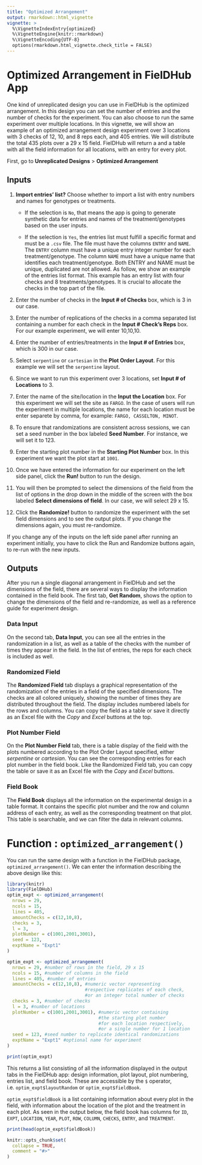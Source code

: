 ```yaml
---
title: "Optimized Arrangement"
output: rmarkdown::html_vignette
vignette: >
  %\VignetteIndexEntry{optimized}
  %\VignetteEngine{knitr::rmarkdown}
  %\VignetteEncoding{UTF-8}
  options(rmarkdown.html_vignette.check_title = FALSE)
---
```


# Optimized Arrangement in FielDHub App
One kind of unreplicated design you can use in FielDHub is the optimized arrangement. In this design you can set the number of entries and the number of checks for the experiment. You can also choose to run the same experiment over multiple locations. 
In this vignette, we will show an example of an optimized arrangement design experiment over 3 locations with 3 checks of 12, 10, and 8 reps each, and 405 entries. We will distribute the total 435 plots over a 29 x 15 field. FielDHub will return a and a table with all the field information for all locations, with an entry for every plot. 

First, go to **Unreplicated Designs** > **Optimized Arrangement**

##  Inputs 

1. **Import entries' list?** Choose whether to import a list with entry numbers and names for genotypes or treatments.
    * If the selection is `No`, that means the app is going to generate synthetic data for entries and names of the treatment/genotypes based on the user inputs.

    * If the selection is `Yes`, the entries list must fulfill a specific format and must be a `.csv` file. The file must have the columns `ENTRY` and `NAME`. The `ENTRY` column must have a unique entry integer number for each treatment/genotype. The column `NAME` must have a unique name that identifies each treatment/genotype. Both ENTRY and NAME must be unique, duplicated are not allowed. As follow, we show an example of the entries list format. This example has an entry list with four checks and 8 treatments/genotypes. It is crucial to allocate the checks in the top part of the file.

2. Enter the number of checks in the **Input # of Checks** box, which is 3 in our case.

3. Enter the number of replications of the checks in a comma separated list containing a number for each check in the **Input # Check's Reps** box. For our example experiment, we will enter 10,10,10.

4. Enter the number of entries/treatments in the **Input # of Entries** box, which is 300 in our case.

5. Select `serpentine` or `cartesian` in the **Plot Order Layout**. For this example we will set the `serpentine` layout.

6. Since we want to run this experiment over 3 locations, set **Input # of Locations** to 3.

7. Enter the name of the site/location in the **Input the Location** box. For this experiment we will set the site as `FARGO`. In the case of users will run the experiment in multiple locations, the name for each location must be enter separete by comma, for example: `FARGO, CASSELTON, MINOT`.

8. To ensure that randomizations are consistent across sessions, we can set a seed number in the box labeled **Seed Number**. For instance, we will set it to 123. 

9. Enter the starting plot number in the **Starting Plot Number** box. In this experiment we want the plot start at `1001`.

10. Once we have entered the information for our experiment on the left side panel, click the **Run!** button to run the design. 

11. You will then be prompted to select the dimensions of the field from the list of options in the drop down in the middle of the screen with the box labeled **Select dimensions of field**. In our case, we will select 29 x 15. 

12. Click the **Randomize!** button to randomize the experiment with the set field dimensions and to see the output plots. If you change the dimensions again, you must re-randomize.

If you change any of the inputs on the left side panel after running an experiment initially, you have to click the Run and Randomize buttons again, to re-run with the new inputs.

## Outputs
After you run a single diagonal arrangement in FielDHub and set the dimensions of the field, there are several ways to display the information contained in the field book. The first tab, **Get Random**, shows the option to change the dimensions of the field and re-randomize, as well as a reference guide for experiment design. 

### Data Input
On the second tab, **Data Input**, you can see all the entries in the randomization in a list, as well as a table of the checks with the number of times they appear in the field. In the list of entries, the reps for each check is included as well.


### Randomized Field
The **Randomized Field** tab displays a graphical representation of the randomization of the entries in a field of the specified dimensions. The checks are all colored uniquely, showing the number of times they are distributed throughout the field. The display includes numbered labels for the rows and columns. You can copy the field as a table or save it directly as an Excel file with the _Copy_ and _Excel_ buttons at the top. 

### Plot Number Field
On the **Plot Number Field** tab, there is a table display of the field with the plots numbered according to the Plot Order Layout specified, either _serpentine_ or _cartesian_. You can see the corresponding entries for each plot number in the field book. Like the Randomized Field tab, you can copy the table or save it as an Excel file with the _Copy_ and _Excel_ buttons. 

### Field Book
The **Field Book** displays all the information on the experimental design in a table format. It contains the specific plot number and the row and column address of each entry, as well as the corresponding treatment on that plot. This table is searchable, and we can filter the data in relevant columns. 

# Function : `optimized_arrangement()`

You can run the same design with a function in the FielDHub package, `optimized_arrangement()`. We can enter the information describing the above design like this:
```r
library(knitr)
library(FielDHub)
optim_expt <- optimized_arrangement(
  nrows = 29, 
  ncols = 15, 
  lines = 405, 
  amountChecks = c(12,10,8), 
  checks = 3,
  l = 3,
  plotNumber = c(1001,2001,3001),
  seed = 123,
  exptName = "Expt1"
)

```

```r
optim_expt <- optimized_arrangement(
  nrows = 29, #number of rows in the field, 29 x 15
  ncols = 15, #number of columns in the field
  lines = 405, #number of entries
  amountChecks = c(12,10,8), #numeric vector representing 
                             #respective replicates of each check, 
                             #or an integer total number of checks
  checks = 3, #number of checks
  l = 3, #number of locations
  plotNumber = c(1001,2001,3001), #numeric vector containing 
                                  #the starting plot number 
                                  #for each location respectively, 
                                  #or a single number for 1 location
  seed = 123, #seed number to replicate identical randomizations
  exptName = "Expt1" #optional name for experiment
)
```


```r
print(optim_expt)
```
This returns a list consisting of all the information displayed in the output tabs in the FielDHub app: design information, plot layout, plot numbering, entries list, and field book. These are accessible by the `$` operator, i.e. `optim_expt$layoutRandom` or `optim_expt$fieldBook`. 

`optim_expt$fieldBook` is a list containing information about every plot in the field, with information about the location of the plot and the treatment in each plot. As seen in the output below, the field book has columns for `ID`, `EXPT`, `LOCATION`, `YEAR`, `PLOT`, `ROW`, `COLUMN`, `CHECKS`, `ENTRY`, and `TREATMENT`.
```r
print(head(optim_expt$fieldBook))
```

```r
knitr::opts_chunk$set(
  collapse = TRUE,
  comment = "#>"
)
```

